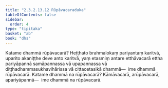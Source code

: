 ```yaml
---
title: "2.3.2.13.12 Rūpāvacaraduka"
tableOfContents: false
sidebar:
  order: 4
type: "tipitaka"
basket: "ab"
book: "dhs"
---
```



<DynamicBreadcrumb />

<Division number="1289" book="dhs">

<Paragraph number="1990" book="dhs">
Katame dhammā rūpāvacarā? Heṭṭhato brahmalokaṃ pariyantaṃ karitvā, uparito akaniṭṭhe deve anto karitvā, yaṃ etasmiṃ antare etthāvacarā ettha pariyāpannā samāpannassa vā upapannassa vā diṭṭhadhammasukhavihārissa vā cittacetasikā dhammā—  ime dhammā rūpāvacarā.
</Paragraph>

</Division>
<Division number="1290" book="dhs">

<Paragraph number="1991" book="dhs">
Katame dhammā na rūpāvacarā? Kāmāvacarā, arūpāvacarā, apariyāpannā—  ime dhammā na rūpāvacarā.
</Paragraph>
</Division>